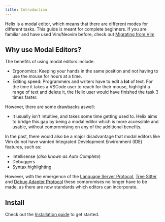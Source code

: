 ```yaml
---
title: Introduction
---
```


Helix is a modal editor, which means that there are different modes for different tasks. This guide is meant for complete beginners. If you are familiar and have used Vim/Neovim before, check out [Migrating from Vim](/getting-started/migrating-from-vim).

## Why use Modal Editors?

The benefits of using modal editors include:

- Ergonomics: Keeping your hands in the same position and not having to use the mouse for hours at a time.
- Editing speed: Programmers and writers have to edit a **lot** of text. For the time it takes a VSCode user to reach for their mouse, highlight a range of text and delete it, the Helix user would have finished the task 3 times faster.

However, there are some drawbacks aswell:

- It usually isn't intuitive, and takes some time getting used to. Helix aims to bridge this gap by being a modal editor which is more accessible and usable, without compromising on any of the additional benefits.

In the past, there would also be a major disadvantage that modal editors like Vim do not have wanted Integrated Development Environment (IDE) features, such as:

- Intellisense (_also known as Auto Complete_)
- Debuggers
- Syntax highlighting

However, with the emergence of the [Language Server Protocol](https://github.com/microsoft/language-server-protocol), [Tree Sitter](https://github.com/tree-sitter/tree-sitter) and [Debug Adapter Protocol](https://microsoft.github.io/debug-adapter-protocol/) these compromises no longer have to be made, as there are now standards which editors can incorporate.

## Install

Check out the [Installation guide](/getting-started/installation) to get started.
